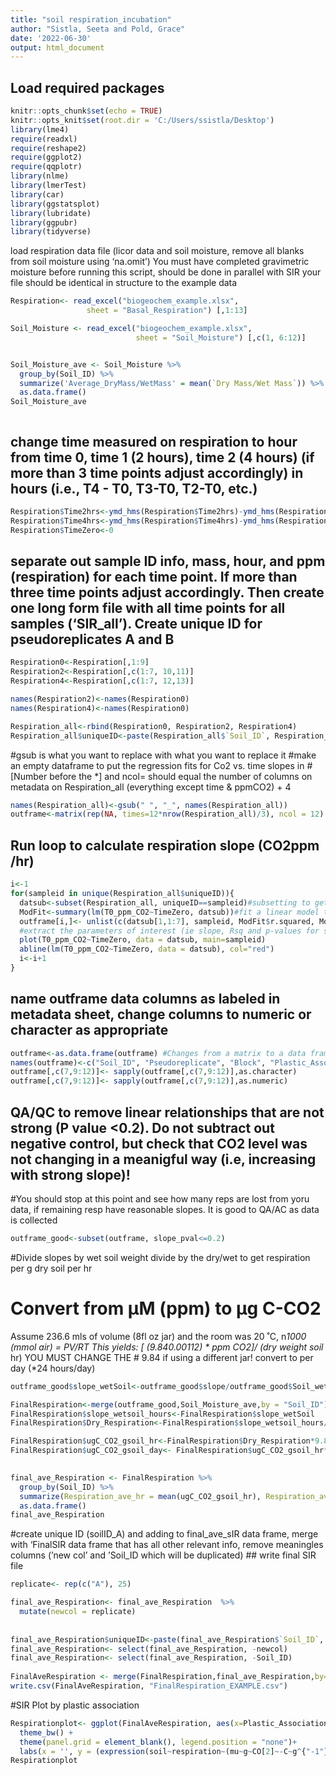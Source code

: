 ```yaml
---
title: "soil respiration_incubation"
author: "Sistla, Seeta and Pold, Grace"
date: '2022-06-30'
output: html_document
---
```

## Load required packages

```r
knitr::opts_chunk$set(echo = TRUE)
knitr::opts_knit$set(root.dir = 'C:/Users/ssistla/Desktop')
library(lme4)
require(readxl)
require(reshape2)
require(ggplot2)
require(qqplotr)
library(nlme)
library(lmerTest)
library(car)
library(ggstatsplot)
library(lubridate)
library(ggpubr)
library(tidyverse)
```


load respiration data file (licor data and soil moisture, remove all blanks from soil moisture using 'na.omit') 
You must have completed gravimetric moisture before running this script, should be done in parallel with SIR
your file should be identical in structure to the example data
```r
Respiration<- read_excel("biogeochem_example.xlsx", 
                 sheet = "Basal_Respiration") [,1:13]

Soil_Moisture <- read_excel("biogeochem_example.xlsx", 
                            sheet = "Soil_Moisture") [,c(1, 6:12)]


Soil_Moisture_ave <- Soil_Moisture %>%                                     
  group_by(Soil_ID) %>%
  summarize('Average_DryMass/WetMass' = mean(`Dry Mass/Wet Mass`)) %>% 
  as.data.frame()
Soil_Moisture_ave



```

## change time measured on respiration to hour from time 0, time 1 (2 hours), time 2 (4 hours) (if more than 3 time points adjust accordingly) in hours (i.e., T4 - T0, T3-T0, T2-T0, etc.)

```r
Respiration$Time2hrs<-ymd_hms(Respiration$Time2hrs)-ymd_hms(Respiration$TimeZero)
Respiration$Time4hrs<-ymd_hms(Respiration$Time4hrs)-ymd_hms(Respiration$TimeZero)
Respiration$TimeZero<-0
```

## separate out sample ID info, mass, hour, and ppm (respiration) for each time point. If more than three time points adjust accordingly.  Then create one long form file with all time points for all samples ('SIR_all'). Create unique ID for pseudoreplicates A and B


```r
Respiration0<-Respiration[,1:9]
Respiration2<-Respiration[,c(1:7, 10,11)]
Respiration4<-Respiration[,c(1:7, 12,13)]

names(Respiration2)<-names(Respiration0)
names(Respiration4)<-names(Respiration0)

Respiration_all<-rbind(Respiration0, Respiration2, Respiration4)
Respiration_all$uniqueID<-paste(Respiration_all$`Soil_ID`, Respiration_all$Pseudoreplicate, sep="_")

```


#gsub is what you want to replace with what you want to replace it 
#make an empty dataframe to put the regression fits for Co2 vs. time slopes in 
#[Number before the *] and ncol= should equal the number of columns on metadata on Respiration_all (everything except time & ppmCO2) + 4 
```r
names(Respiration_all)<-gsub(" ", "_", names(Respiration_all))
outframe<-matrix(rep(NA, times=12*nrow(Respiration_all)/3), ncol = 12)
```


## Run loop to calculate respiration slope (CO2ppm /hr)

```r
i<-1
for(sampleid in unique(Respiration_all$uniqueID)){
  datsub<-subset(Respiration_all, uniqueID==sampleid)#subsetting to get data just for sample of interest
  ModFit<-summary(lm(T0_ppm_CO2~TimeZero, datsub))#fit a linear model to determine slope
  outframe[i,]<- unlist(c(datsub[1,1:7], sampleid, ModFit$r.squared, ModFit$coefficients[2], ModFit$coefficients[4], ModFit$coefficients[8]))
  #extract the parameters of interest (ie slope, Rsq and p-values for slope) and save to a new dataframe
  plot(T0_ppm_CO2~TimeZero, data = datsub, main=sampleid)
  abline(lm(T0_ppm_CO2~TimeZero, data = datsub), col="red")
  i<-i+1
}

```
## name outframe data columns as labeled in metadata sheet, change columns to numeric or character as appropriate

```r
outframe<-as.data.frame(outframe) #Changes from a matrix to a data frame
names(outframe)<-c("Soil_ID", "Pseudoreplicate", "Block", "Plastic_Association", "Mulch_Thickness", "BDM_Maker", "Soil_wet_wt", "uniqueID", "r.squared", "slope", "SE", "slope_pval")
outframe[,c(7,9:12)]<- sapply(outframe[,c(7,9:12)],as.character)
outframe[,c(7,9:12)]<- sapply(outframe[,c(7,9:12)],as.numeric)
```

## QA/QC to remove linear relationships that are not strong (P value <0.2). Do not subtract out negative control, but check that CO2 level was not changing in a meanigful way (i.e, increasing with strong slope)! 
#You should stop at this point and see how many reps are lost from yoru data, if remaining resp have reasonable slopes.  It is good to QA/AC as data is collected 

```r
outframe_good<-subset(outframe, slope_pval<=0.2)

```

#Divide slopes by wet soil weight
divide by the dry/wet to get respiration per g dry soil per hr

# Convert from µM (ppm) to µg C-CO2
Assume 236.6 mls of volume (8fl oz jar) and the room was 20 ˚C, n*1000 (mmol air) = PV/RT 
This yields: [ (9.84*0.001*12) * ppm CO2]/ (dry weight soil * hr)
YOU MUST CHANGE THE # 9.84 if using a different jar!
convert to per day (*24 hours/day)



```r
outframe_good$slope_wetSoil<-outframe_good$slope/outframe_good$Soil_wet_wt

FinalRespiration<-merge(outframe_good,Soil_Moisture_ave,by = "Soil_ID")
FinalRespiration$slope_wetsoil_hours<-FinalRespiration$slope_wetSoil
FinalRespiration$Dry_Respiration<-FinalRespiration$slope_wetsoil_hours/FinalRespiration$`Average_DryMass/WetMass` 

FinalRespiration$ugC_CO2_gsoil_hr<-FinalRespiration$Dry_Respiration*9.84*0.001*12
FinalRespiration$ugC_CO2_gsoil_day<- FinalRespiration$ugC_CO2_gsoil_hr*24
 

final_ave_Respiration <- FinalRespiration %>%                                     
  group_by(Soil_ID) %>%
  summarize(Respiration_ave_hr = mean(ugC_CO2_gsoil_hr), Respiration_ave_day = mean(ugC_CO2_gsoil_day)) %>% 
  as.data.frame()
final_ave_Respiration

```


#create unique ID (soilID_A) and adding to final_ave_sIR data frame, merge with 'FinalSIR data frame that has all other relevant info, remove meaningles columns ('new col' and 'Soil_ID which will be duplicated)
## write final SIR file
```r
replicate<- rep(c("A"), 25)

final_ave_Respiration<- final_ave_Respiration  %>%  
  mutate(newcol = replicate)   
  
 
final_ave_Respiration$uniqueID<-paste(final_ave_Respiration$`Soil_ID`, final_ave_Respiration$newcol, sep="_")
final_ave_Respiration<- select(final_ave_Respiration, -newcol)
final_ave_Respiration<- select(final_ave_Respiration, -Soil_ID)
                            
FinalAveRespiration <- merge(FinalRespiration,final_ave_Respiration,by="uniqueID", all.x = TRUE)
write.csv(FinalAveRespiration, "FinalRespiration_EXAMPLE.csv")
```


#SIR Plot by plastic association


```r
Respirationplot<- ggplot(FinalAveRespiration, aes(x=Plastic_Association,y=Respiration_ave_day))+ geom_boxplot()+
  theme_bw() + 
  theme(panel.grid = element_blank(), legend.position = "none")+
  labs(x = '', y = (expression(soil~respiration~(mu~g~CO[2]~-C~g^{"-1"}~soil~day^{"-1"}))))
Respirationplot
```







